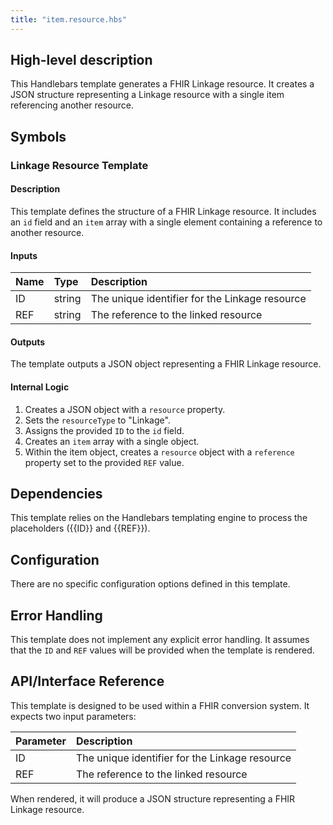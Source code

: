 ```yaml
---
title: "item.resource.hbs"
---
```


## High-level description
This Handlebars template generates a FHIR Linkage resource. It creates a JSON structure representing a Linkage resource with a single item referencing another resource.

## Symbols

### Linkage Resource Template
#### Description
This template defines the structure of a FHIR Linkage resource. It includes an `id` field and an `item` array with a single element containing a reference to another resource.

#### Inputs
| Name | Type | Description |
|:-----|:-----|:------------|
| ID   | string | The unique identifier for the Linkage resource |
| REF  | string | The reference to the linked resource |

#### Outputs
The template outputs a JSON object representing a FHIR Linkage resource.

#### Internal Logic
1. Creates a JSON object with a `resource` property.
2. Sets the `resourceType` to "Linkage".
3. Assigns the provided `ID` to the `id` field.
4. Creates an `item` array with a single object.
5. Within the item object, creates a `resource` object with a `reference` property set to the provided `REF` value.

## Dependencies
This template relies on the Handlebars templating engine to process the placeholders ({{ID}} and {{REF}}).

## Configuration
There are no specific configuration options defined in this template.

## Error Handling
This template does not implement any explicit error handling. It assumes that the `ID` and `REF` values will be provided when the template is rendered.

## API/Interface Reference
This template is designed to be used within a FHIR conversion system. It expects two input parameters:

| Parameter | Description |
|:----------|:------------|
| ID        | The unique identifier for the Linkage resource |
| REF       | The reference to the linked resource |

When rendered, it will produce a JSON structure representing a FHIR Linkage resource.
